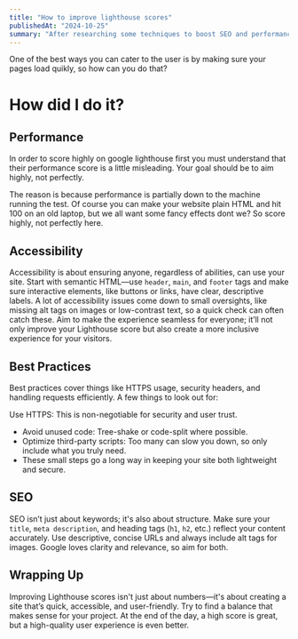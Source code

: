 ```yaml
---
title: "How to improve lighthouse scores"
publishedAt: "2024-10-25"
summary: "After researching some techniques to boost SEO and performance in Next, I got my website to pass all lighthouse benchmarks"
---
```


One of the best ways you can cater to the user is by making sure your pages load quikly, so how can you do that?

# How did I do it?

## Performance

In order to score highly on google lighthouse first you must understand that their performance score is a little misleading. Your goal should be to aim highly,
not perfectly.

The reason is because performance is partially down to the machine running the test. Of course you can make your website plain HTML and hit 100 on an old laptop,
but we all want some fancy effects dont we? So score highly, not perfectly here.

## Accessibility

Accessibility is about ensuring anyone, regardless of abilities, can use your site. Start with semantic HTML—use `header`, `main`, and `footer` tags and make sure
interactive elements, like buttons or links, have clear, descriptive labels. A lot of accessibility issues come down to small oversights, like missing alt tags on
images or low-contrast text, so a quick check can often catch these. Aim to make the experience seamless for everyone; it’ll not only improve your Lighthouse score
but also create a more inclusive experience for your visitors.

## Best Practices

Best practices cover things like HTTPS usage, security headers, and handling requests efficiently. A few things to look out for:

Use HTTPS: This is non-negotiable for security and user trust.

- Avoid unused code: Tree-shake or code-split where possible.
- Optimize third-party scripts: Too many can slow you down, so only include what you truly need.
- These small steps go a long way in keeping your site both lightweight and secure.

## SEO

SEO isn’t just about keywords; it's also about structure. Make sure your `title`, `meta description`, and heading tags (`h1`, `h2`, etc.) reflect your content accurately.
Use descriptive, concise URLs and always include alt tags for images. Google loves clarity and relevance, so aim for both.

## Wrapping Up

Improving Lighthouse scores isn't just about numbers—it's about creating a site that’s quick, accessible, and user-friendly. Try to find a balance that makes sense for
your project. At the end of the day, a high score is great, but a high-quality user experience is even better.

